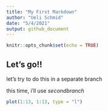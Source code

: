 ```yaml
---
title: "My First Markdown"
author: "Ueli Schmid"
date: "5/4/2021"
output: github_document
---
```


```r
knitr::opts_chunk$set(echo = TRUE)
```

## Let's go!!
let's try to do this in a separate branch

this time, i'll use *secondbranch*

```r
plot(1:13, 1:13, type = "l")
```

